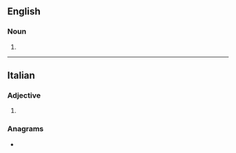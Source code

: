{{also|onomástica}}

==English==

===Noun===
{{head|en|noun plural form}}

# {{plural of|onomasticon|lang=en}}

----

==Italian==

===Adjective===
{{head|it|adjective form}}

# {{feminine singular of|onomastico|lang=it}}

===Anagrams===
* {{l|it|anatocismo}}